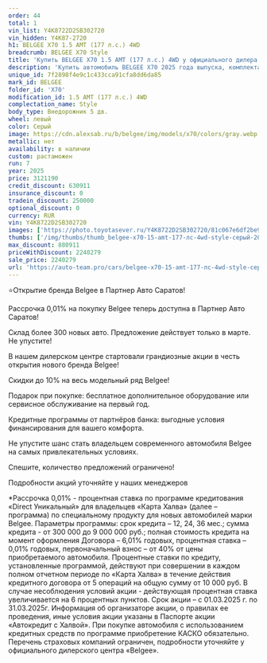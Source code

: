 ```yaml
---
order: 44
total: 1
vin_list: Y4K8722D2SB302720
vin_hidden: Y4K87-2720
h1: BELGEE X70 1.5 AMT (177 л.с.) 4WD
breadcrumb: BELGEE X70 Style
title: 'Купить BELGEE X70 1.5 AMT (177 л.с.) 4WD у официального дилера в Балаково'
description: 'Купить автомобиль BELGEE X70 2025 года выпуска, комплектация Style, цвет - Серый, двигатель - 1.5 AMT (177 л.с.) 4WD у официального дилера в г. Балаково. Стоимость данного автомобиля BELGEE X70 – 2240279'
unique_id: 7f2898f4e9c1c433cca91cfa8dd6da85
mark_id: BELGEE
folder_id: 'X70'
modification_id: 1.5 AMT (177 л.с.) 4WD
complectation_name: Style
body_type: Внедорожник 5 дв.
wheel: левый
color: Серый
image: https://cdn.alexsab.ru/b/belgee/img/models/x70/colors/gray.webp
metallic: нет
availability: в наличии
custom: растаможен
run: 7
year: 2025
price: 3121190
credit_discount: 630911
insurance_discount: 0
tradein_discount: 250000
optional_discount: 0
currency: RUR
vin: Y4K8722D2SB302720
images: ['https://photo.toyotasever.ru/Y4K8722D2SB302720/81c067e6df2be9db9570fcb7d2ed26f6.jpg', 'https://photo.toyotasever.ru/Y4K8722D2SB302720/5e7909223c068eaf618647441571372a.jpg', 'https://photo.toyotasever.ru/Y4K8722D2SB302720/c7fb23c9a40f12d5e2817145732ef29a.jpg', 'https://photo.toyotasever.ru/Y4K8722D2SB302720/675225c3080ea215c4b5be20866cb944.jpg', 'https://photo.toyotasever.ru/Y4K8722D2SB302720/e7365e1d4625f7e495ce10ab3f7514cc.jpg', 'https://photo.toyotasever.ru/Y4K8722D2SB302720/ad780e887293efa64fbe01a7bc22fad1.jpg', 'https://photo.toyotasever.ru/Y4K8722D2SB302720/2ff29d7e8f5c28d5e7017cc200dc13b9.jpg', 'https://photo.toyotasever.ru/Y4K8722D2SB302720/0d7a368a5a07c8b33308a517f263f8cb.jpg', 'https://photo.toyotasever.ru/Y4K8722D2SB302720/8d3b3d6918b1d1ae72c53ca984a580e5.jpg', 'https://photo.toyotasever.ru/Y4K8722D2SB302720/7b4e8ec64cba6f3e77de041773dee94d.jpg', 'https://photo.toyotasever.ru/Y4K8722D2SB302720/51a72c06b0dc73a67778f16a84b30bba.jpg']
thumbs: ['/img/thumbs/thumb_belgee-x70-15-amt-177-лс-4wd-style-серый-2025_d26f6_0.webp', '/img/thumbs/thumb_belgee-x70-15-amt-177-лс-4wd-style-серый-2025_1372a_1.webp', '/img/thumbs/thumb_belgee-x70-15-amt-177-лс-4wd-style-серый-2025_ef29a_2.webp', '/img/thumbs/thumb_belgee-x70-15-amt-177-лс-4wd-style-серый-2025_cb944_3.webp', '/img/thumbs/thumb_belgee-x70-15-amt-177-лс-4wd-style-серый-2025_514cc_4.webp']
max_discount: 880911
priceWithDiscount: 2240279
sale_price: 2240279
url: 'https://auto-team.pro/cars/belgee-x70-15-amt-177-лс-4wd-style-серый-2025/'
---
```

<p>
 ⭐Открытие бренда Belgee в Партнер Авто Саратов!
</p>
<p>
</p>
<p>
 Рассрочка 0,01% на покупку Belgee теперь доступна в Партнер Авто Саратов!
</p>
<p>
 Склад более 300 новых авто. Предложение действует только в марте. He упустите!
</p>
<p>
</p>
<p>
 В нашем дилерском центре стартовали грандиозные акции в честь открытия нового бренда Belgee!
</p>
<p>
</p>
<p>
 Скидки дo 10% нa весь модельный ряд Belgee!
</p>
<p>
 Подарок при покупке: бесплатное дополнительное оборудование или сервисное обслуживание на первый год.
</p>
<p>
 Кредитные программы от партнёров банка: выгодные условия финансирования для вашего комфорта.
</p>
<p>
</p>
<p>
 Не упустите шанс стать владельцем современного автомобиля Belgee на самых привлекательных условиях.
</p>
<p>
 Спешите, количество предложений ограничено!
</p>
<p>
</p>
<p>
 Подробности акций уточняйте у наших менеджеров
</p>
<p>
</p>
<p>
 *Рассрочка 0,01% - процентная ставка по программе кредитования «Dirесt Уникальный» для владельцев «Карта Халва» (далее – программа) по специальному продукту для новых автомобилей марки Belgee. Параметры программы: срок кредита – 12, 24, 36 мес.; сумма кредита - от 300 000 до 9 000 000 руб.; полная стоимость кредита на момент оформления Договора – 6,01% годовых, процентная ставка – 0,01% годовых, первоначальный взнос – от 40% от цены приобретаемого автомобиля. Процентные ставки по кредиту, установленные программой, действуют при совершении в каждом полном отчетном периоде по «Карта Халва» в течение действия кредитного договора от 5 операций на общую сумму от 10 000 руб. В случае несоблюдения условий акции - действующая процентная ставка увеличивается на 6 процентных пунктов. Срок акции – с 01.03.2025 г. по 31.03.2025г. Информация об организаторе акции, о правилах ее проведения, иные условия акции указаны в Паспорте акции «Автокредит с Халвой». При покупке автомобиля с использованием кредитных средств по программе приобретение КАСКО обязательно. Перечень страховых компаний ограничен, подробности уточняйте у официального дилерского центра «Belgee».
</p>
